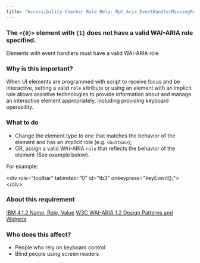 ```yaml
---
title: "Accessibility Checker Rule Help: Rpt_Aria_EventHandlerMissingRole_Native_Host_Sematics"
---
```


<div className="toolHelp">
<Row>
<Column colLg={16} colMd={8} colSm={4} className="toolHead">

### The `<{0}>` element with `{1}` does not have a valid WAI-ARIA role specified.

<div id="locLevel"></div>

Elements with event handlers must have a valid WAI-ARIA role

</Column>
</Row>
<Row>
<Column colLg={11} colMd={5} colSm={4} className="toolMain">

### Why is this important?

When UI elements are programmed with script to receive focus and be interactive, setting a valid `role` attribute or using an element with an implicit role allows assistive technologies to provide information about and manage an interactive element appropriately, including providing keyboard operability.

<div id="locSnippet"></div>

### What to do

 * Change the element type to one that matches the behavior of the element and has an implicit role (e.g. `<button>`);
 * OR, assign a valid WAI-ARIA `role` that reflects the behavior of the element (See example below).

For example:

<CodeSnippet type="multi" light={true}>&lt;div role="toolbar" tabindex="0" id="tb3" onkeypress="keyEvent();"&gt;
&lt;/div&gt;</CodeSnippet>

</Column>
<Column colLg={5} colMd={3} colSm={4} className="toolLeft">

### About this requirement

[IBM 4.1.2 Name, Role, Value](https://www.ibm.com/able/requirements/requirements/#4_1_2)
[W3C WAI-ARIA 1.2 Design Patterns and Widgets](https://www.w3.org/TR/wai-aria-practices-1.2/#aria_ex)

### Who does this affect?

 * People who rely on keyboard control
 * Blind people using screen readers

</Column>
</Row>
</div>

